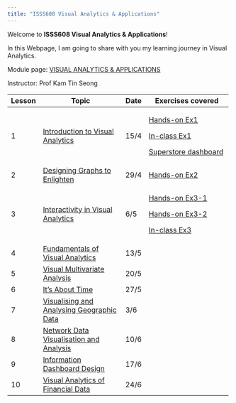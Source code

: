 ```yaml
---
title: "ISSS608 Visual Analytics & Applications"
---
```


Welcome to **ISSS608 Visual Analytics & Applications**!

In this Webpage, I am going to share with you my learning journey in Visual Analytics.

Module page: [VISUAL ANALYTICS & APPLICATIONS](https://isss608-ay2022-23apr.netlify.app/)

Instructor: Prof Kam Tin Seong

+---------+---------------------------------------------------------------------------------------------------------------------+---------+------------------------------------------------------------------------------------------------------------------------------+
| Lesson  | Topic                                                                                                               | Date    | Exercises covered                                                                                                            |
+=========+=====================================================================================================================+=========+==============================================================================================================================+
| 1       | [Introduction to Visual Analytics](https://isss608-ay2022-23apr.netlify.app/outline/Lesson01_outline.html)          | 15/4    | [Hands-on Ex1](https://master--isss608vaa-shuminhan.netlify.app/hands-on_exercies/hands-on_ex1/hands-on_ex1)                 |
|         |                                                                                                                     |         |                                                                                                                              |
|         |                                                                                                                     |         | [In-class Ex1](https://master--isss608vaa-shuminhan.netlify.app/in-class_exercies/in-class_ex1/in-class_ex1)                 |
|         |                                                                                                                     |         |                                                                                                                              |
|         |                                                                                                                     |         | [Superstore dashboard](https://public.tableau.com/app/profile/shu.min.han/viz/Superstoredashboard_16815425832280/Dashboard1) |
+---------+---------------------------------------------------------------------------------------------------------------------+---------+------------------------------------------------------------------------------------------------------------------------------+
| 2       | [Designing Graphs to Enlighten](https://isss608-ay2022-23apr.netlify.app/outline/Lesson02_outline.html)             | 29/4    | [Hands-on Ex2](https://master--isss608vaa-shuminhan.netlify.app/hands-on_exercies/hands-on_ex2/hands-on_ex2)                 |
+---------+---------------------------------------------------------------------------------------------------------------------+---------+------------------------------------------------------------------------------------------------------------------------------+
| 3       | [Interactivity in Visual Analytics](https://isss608-ay2022-23apr.netlify.app/outline/Lesson03_outline.html)         | 6/5     | [Hands-on Ex3-1](https://master--isss608vaa-shuminhan.netlify.app/hands-on_exercies/hands-on_ex3/hands-on_ex3)               |
|         |                                                                                                                     |         |                                                                                                                              |
|         |                                                                                                                     |         | [Hands-on Ex3-2](https://master--isss608vaa-shuminhan.netlify.app/hands-on_exercies/hands-on_ex3/hands-on_ex3-2)             |
|         |                                                                                                                     |         |                                                                                                                              |
|         |                                                                                                                     |         | [In-class Ex3](https://public.tableau.com/app/profile/shu.min.han/viz/In-class_Ex3_16827468503590/SalesvsProfit)             |
+---------+---------------------------------------------------------------------------------------------------------------------+---------+------------------------------------------------------------------------------------------------------------------------------+
| 4       | [Fundamentals of Visual Analytics](https://isss608-ay2022-23apr.netlify.app/outline/Lesson04_outline.html)          | 13/5    |                                                                                                                              |
+---------+---------------------------------------------------------------------------------------------------------------------+---------+------------------------------------------------------------------------------------------------------------------------------+
| 5       | [Visual Multivariate Analysis](https://isss608-ay2022-23apr.netlify.app/outline/Lesson05_outline.html)              | 20/5    |                                                                                                                              |
+---------+---------------------------------------------------------------------------------------------------------------------+---------+------------------------------------------------------------------------------------------------------------------------------+
| 6       | [It's About Time](https://isss608-ay2022-23apr.netlify.app/outline/Lesson06_outline.html)                           | 27/5    |                                                                                                                              |
+---------+---------------------------------------------------------------------------------------------------------------------+---------+------------------------------------------------------------------------------------------------------------------------------+
| 7       | [Visualising and Analysing Geographic Data](https://isss608-ay2022-23apr.netlify.app/outline/Lesson07_outline.html) | 3/6     |                                                                                                                              |
+---------+---------------------------------------------------------------------------------------------------------------------+---------+------------------------------------------------------------------------------------------------------------------------------+
| 8       | [Network Data Visualisation and Analysis](https://isss608-ay2022-23apr.netlify.app/outline/Lesson08_outline.html)   | 10/6    |                                                                                                                              |
+---------+---------------------------------------------------------------------------------------------------------------------+---------+------------------------------------------------------------------------------------------------------------------------------+
| 9       | [Information Dashboard Design](https://isss608-ay2022-23apr.netlify.app/outline/Lesson09_outline.html)              | 17/6    |                                                                                                                              |
+---------+---------------------------------------------------------------------------------------------------------------------+---------+------------------------------------------------------------------------------------------------------------------------------+
| 10      | [Visual Analytics of Financial Data](https://isss608-ay2022-23apr.netlify.app/outline/Lesson10_outline.html)        | 24/6    |                                                                                                                              |
+---------+---------------------------------------------------------------------------------------------------------------------+---------+------------------------------------------------------------------------------------------------------------------------------+
